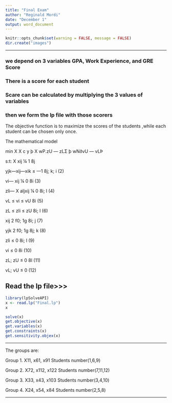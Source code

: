 ---
title: "Final Exam"
author: "Reginald Mordi"
date: "December 1"
output: word_document
---


```{r setup, include=FALSE}
knitr::opts_chunk$set(warning = FALSE, message = FALSE)
dir.create("images")
```

***
### we depend on 3 variables GPA, Work Experience, and GRE Score
### There is a score for each student 
### Scare can be calculated by multiplying the 3 values of variables 
### then we form the lp file with those scorers

The objective function is to maximize the scores of the students
,while each student can be chosen only once.


The mathematical model

min X X c y þ X wP.zU — zLΣ þ wNðvU — vLÞ

s:t: X xij ¼ 1	8j

yjk—xij—xik	≤	—1	8j; k; i	(2)

vi—	xij	¼	0  8i	(3)

zli— X aljxij	¼	0 8i; l	(4)

vL ≤ vi ≤ vU	8i	(5)

zL ≤ zli ≤ zU	8i; l	(6)

xij 2 f0; 1g	8i; j	(7)

yjk 2 f0; 1g	8j; k	(8)

zli ≤ 0	8i; l	(9)

vi ≤ 0	8i	(10)

zL; zU ≤ 0	8l	(11)

vL; vU ≤ 0	(12)


## Read the lp file>>>
```{r}
library(lpSolveAPI)
x <- read.lp("Final.lp")
x
```


```{r}
solve(x)
get.objective(x)
get.variables(x)
get.constraints(x)
get.sensitivity.objex(x)
```

*** 
The groups are:

Group 1.	X11, x61, x91       Students number(1,6,9)

Group 2.	X72, x112, x122     Students number(7,11,12)

Group 3.	X33, x43, x103      Students number(3,4,10)

Group 4.	X24, x54, x84       Students number(2,5,8)

***